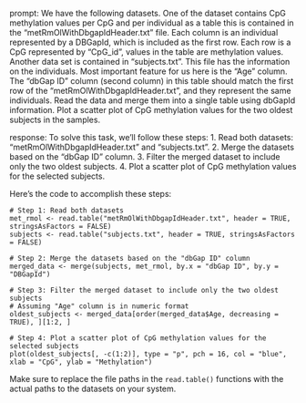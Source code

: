 prompt:
We have the following datasets. One of the dataset contains CpG methylation values per CpG and per individual as a table this is contained in the “metRmOlWithDbgapIdHeader.txt” file. Each column is an individual represented by a DBGapId, which is included as the first row. Each row is a CpG represented by "CpG_id", values in the table are methylation values. Another data set is contained in “subjects.txt”. This file has the information on the individuals. Most important feature for us here is the "Age" column. The "dbGap ID" column (second column) in this table should match the first row of the "metRmOlWithDbgapIdHeader.txt", and they represent the same individuals. Read the data and merge them into a single table using dbGapId information. Plot a scatter plot of CpG methylation values for the two oldest subjects in the samples.

response:
To solve this task, we'll follow these steps:
1. Read both datasets: "metRmOlWithDbgapIdHeader.txt" and "subjects.txt".
2. Merge the datasets based on the "dbGap ID" column.
3. Filter the merged dataset to include only the two oldest subjects.
4. Plot a scatter plot of CpG methylation values for the selected subjects.

Here's the code to accomplish these steps:

```
# Step 1: Read both datasets
met_rmol <- read.table("metRmOlWithDbgapIdHeader.txt", header = TRUE, stringsAsFactors = FALSE)
subjects <- read.table("subjects.txt", header = TRUE, stringsAsFactors = FALSE)

# Step 2: Merge the datasets based on the "dbGap ID" column
merged_data <- merge(subjects, met_rmol, by.x = "dbGap ID", by.y = "DBGapId")

# Step 3: Filter the merged dataset to include only the two oldest subjects
# Assuming "Age" column is in numeric format
oldest_subjects <- merged_data[order(merged_data$Age, decreasing = TRUE), ][1:2, ]

# Step 4: Plot a scatter plot of CpG methylation values for the selected subjects
plot(oldest_subjects[, -c(1:2)], type = "p", pch = 16, col = "blue", xlab = "CpG", ylab = "Methylation")
```

Make sure to replace the file paths in the `read.table()` functions with the actual paths to the datasets on your system.
